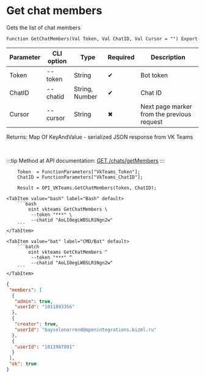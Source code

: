 ﻿---
sidebar_position: 5
description: Get chat members and other functions to work with VKTeams in the Open Integration Package, a free open-source integration library for 1C:Enterprise 8, OneScript and CLI
keywords: [1C, 1С, 1С:Enterprise, 1С:Enterprise 8.3, API, Integration, Services, Exchange, OneScript, CLI, VKTeams]
---


# Get chat members
 Gets the list of chat members



`Function GetChatMembers(Val Token, Val ChatID, Val Cursor = "") Export`

  | Parameter | CLI option | Type | Required | Description |
  |-|-|-|-|-|
  | Token | --token | String | &#x2714; | Bot token |
  | ChatID | --chatid | String, Number | &#x2714; | Chat ID |
  | Cursor | --cursor | String | &#x2716; | Next page marker from the previous request |

  
  Returns:  Map Of KeyAndValue - serialized JSON response from VK Teams

<br/>

:::tip
Method at API documentation: [GET /chats/getMembers](https://teams.vk.com/botapi/#/chats/get_chats_getMembers)
:::
<br/>



```bsl title="1C:Enterprise/OneScript code example"
    Token  = FunctionParameters["VkTeams_Token"];
    ChatID = FunctionParameters["VkTeams_ChatID"];

    Result = OPI_VKTeams.GetChatMembers(Token, ChatID);
```
 

 <Tabs>
  
    <TabItem value="bash" label="Bash" default>
        ```bash
            oint vkteams GetChatMembers \
             --token "***" \
             --chatid "AoLI0egLWBSLR1Ngn2w"
        ```
    </TabItem>
  
    <TabItem value="bat" label="CMD/Bat" default>
        ```batch
            oint vkteams GetChatMembers ^
             --token "***" ^
             --chatid "AoLI0egLWBSLR1Ngn2w"
        ```
    </TabItem>
</Tabs>


```json title="Result"
{
 "members": [
  {
   "admin": true,
   "userId": "1011893356"
  },
  {
   "creator": true,
   "userId": "bayselonarrend@openintegrations.bizml.ru"
  },
  {
   "userId": "1011987091"
  }
 ],
 "ok": true
}
```
